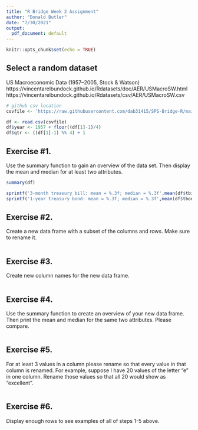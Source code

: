 ```yaml
---
title: "R Bridge Week 2 Assignment"
author: "Donald Butler"
date: "7/30/2021"
output:
  pdf_document: default
---
```


```r
knitr::opts_chunk$set(echo = TRUE)
```

## Select a random dataset

US Macroeconomic Data (1957–2005, Stock \& Watson)
  https://vincentarelbundock.github.io/Rdatasets/doc/AER/USMacroSW.html
  https://vincentarelbundock.github.io/Rdatasets/csv/AER/USMacroSW.csv

```r
# github csv location
csvfile <- 'https://raw.githubusercontent.com/dab31415/SPS-Bridge-R/main/USMacroSW.csv'

df <- read.csv(csvfile)
df$year <- 1957 + floor((df[1]-1)/4)
df$qtr <- ((df[1]-1) %% 4) + 1
```

## Exercise #1.

Use the summary function to gain an overview of the data set. Then display the mean and median for at least two attributes.

```r
summary(df)

sprintf('3-month treasury bill: mean = %.3f; median = %.3f',mean(df$tbill),median(df$tbill))
sprintf('1-year treasury bond: mean = %.3f; median = %.3f',mean(df$tbond),median(df$tbond))

```

## Exercise #2.

Create a new data frame with a subset of the columns and rows. Make sure to rename it.

```r

```

## Exercise #3.

Create new column names for the new data frame.

```r


```

## Exercise #4.

Use the summary function to create an overview of your new data frame. Then print the mean and median for the same two attributes. Please compare.

```r

```

## Exercise #5.

For at least 3 values in a column please rename so that every value in that column is renamed. For example, suppose I have 20 values of the letter “e” in one column. Rename those values so that all 20 would show as “excellent”.

```r


```

## Exercise #6.

Display enough rows to see examples of all of steps 1-5 above.

```r

```

